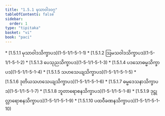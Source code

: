 ```yaml
---
title: "1.5.1 မုသာဝါဒဝဂ္ဂ"
tableOfContents: false
sidebar:
  order: 1
type: "tipitaka"
basket: "vi"
book: "paci"
---
```



<DynamicBreadcrumb />



<TableOfContents book="paci" section="1.5.1">
* [1.5.1.1 မုသာဝါဒသိက္ခာပဒ](1-5-1/1-5-1-1)
* [1.5.1.2 ဩမသဝါဒသိက္ခာပဒ](1-5-1/1-5-1-2)
* [1.5.1.3 ပေသုညသိက္ခာပဒ](1-5-1/1-5-1-3)
* [1.5.1.4 ပဒသောဓမ္မသိက္ခာပဒ](1-5-1/1-5-1-4)
* [1.5.1.5 သဟသေယျသိက္ခာပဒ](1-5-1/1-5-1-5)
* [1.5.1.6 ဒုတိယသဟသေယျသိက္ခာပဒ](1-5-1/1-5-1-6)
* [1.5.1.7 ဓမ္မဒေသနာသိက္ခာပဒ](1-5-1/1-5-1-7)
* [1.5.1.8 ဘူတာရောစနသိက္ခာပဒ](1-5-1/1-5-1-8)
* [1.5.1.9 ဒုဋ္ဌုလ္လာရောစနသိက္ခာပဒ](1-5-1/1-5-1-9)
* [1.5.1.10 ပထဝီခဏနသိက္ခာပဒ](1-5-1/1-5-1-10)
</TableOfContents>